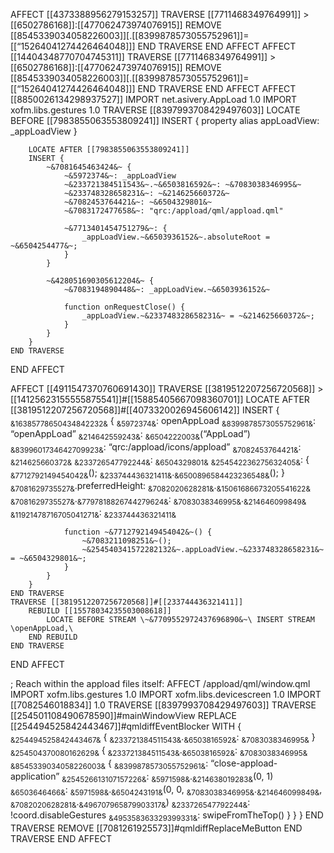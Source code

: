 AFFECT [[4373388956279153257]]
    TRAVERSE [[7711468349764991]] > [[6502786168]]:[[477062473974076915]]
        REMOVE [[8545339034058226003]][.[[8399878573055752961]]=[["15264041274426464048]]]
    END TRAVERSE
END AFFECT
AFFECT [[14404348770704745311]]
    TRAVERSE [[7711468349764991]] > [[6502786168]]:[[477062473974076915]]
        REMOVE [[8545339034058226003]][.[[8399878573055752961]]=[["15264041274426464048]]]
    END TRAVERSE
END AFFECT
AFFECT [[8850026134298937527]]
    IMPORT net.asivery.AppLoad 1.0
    IMPORT xofm.libs.gestures 1.0
    TRAVERSE [[8397993708429497603]]
        LOCATE BEFORE [[7983855063553809241]]
        INSERT { property alias appLoadView: _appLoadView }

        LOCATE AFTER [[7983855063553809241]]
        INSERT {
            ~&7081645463424&~ {
                ~&5972374&~: _appLoadView
                ~&233721384511543&~.~&6503816592&~: ~&7083038346995&~
                ~&233748328658231&~: ~&214625660372&~
                ~&7082453764421&~: ~&6504329801&~
                ~&7083172477658&~: "qrc:/appload/qml/appload.qml"

                ~&7713401454751279&~: {
                    _appLoadView.~&6503936152&~.absoluteRoot = ~&6504254477&~;
                }
            }

            ~&428051690305612204&~ {
                ~&7083194890448&~: _appLoadView.~&6503936152&~

                function onRequestClose() {
                    _appLoadView.~&233748328658231&~ = ~&214625660372&~;
                }
            }
        }
    END TRAVERSE
END AFFECT

AFFECT [[4911547370760691430]]
    TRAVERSE [[3819512207256720568]] > [[14125623155555875541]]#[[15885405667098360701]]
        LOCATE AFTER [[3819512207256720568]]#[[4073320026945606142]]
        INSERT {
            ~&16385778650434842232&~ {
                ~&5972374&~: openAppLoad
                ~&8399878573055752961&~: "openAppLoad"
                ~&214642559243&~: ~&6504222003&~("AppLoad")
                ~&8399601734642709923&~: "qrc:/appload/icons/appload"
                ~&7082453764421&~: ~&214625660372&~
                ~&233726547792244&~: ~&6504329801&~
                ~&254542236275632405&~: {
                    ~&7712792149454042&~();
                    ~&233744436321411&~.~&6500896584423236548&~();
                }
                ~&7081629735527&~.preferredHeight: ~&7082020628281&~.~&15061686673205541622&~
                ~&7081629735527&~.~&7797818826744279624&~: ~&7083038346995&~.~&214646099849&~
                ~&11921478716705041271&~: ~&233744436321411&~

                function ~&7712792149454042&~() {
                    ~&7083211098251&~();
                    ~&254540341572282132&~.appLoadView.~&233748328658231&~ = ~&6504329801&~;
                }
            }
        }
    END TRAVERSE
	TRAVERSE [[3819512207256720568]]#[[233744436321411]]
		REBUILD [[15578034235503008618]] 
			LOCATE BEFORE STREAM \~&7709552972437696890&~\ INSERT STREAM \openAppLoad,\
		END REBUILD
	END TRAVERSE
END AFFECT


; Reach within the appload files itself:
AFFECT /appload/qml/window.qml
    IMPORT xofm.libs.gestures 1.0
    IMPORT xofm.libs.devicescreen 1.0
    IMPORT [[7082546018834]] 1.0
    TRAVERSE [[8397993708429497603]]
        TRAVERSE [[254501108490678590]]#mainWindowView
            REPLACE [[254494525842443467]]#qmldiffEventBlocker WITH {
                ~&254494525842443467&~ {
                    ~&233721384511543&~.~&6503816592&~: ~&7083038346995&~
                }
                ~&254504370080162629&~ {
                    ~&233721384511543&~.~&6503816592&~: ~&7083038346995&~
                    ~&8545339034058226003&~ {
                        ~&8399878573055752961&~: "close-appload-application"
                        ~&254526613107157226&~: ~&5971598&~.~&214638019283&~(0, 1)
                        ~&6503646466&~: ~&5971598&~.~&6504243191&~(0, 0, ~&7083038346995&~.~&214646099849&~, ~&7082020628281&~.~&496707965879903317&~)
                        ~&233726547792244&~: !coord.disableGestures
                        ~&495358363329399331&~: swipeFromTheTop()
                    }
                }
            }
        END TRAVERSE
        REMOVE [[7081261925573]]#qmldiffReplaceMeButton
    END TRAVERSE
END AFFECT

